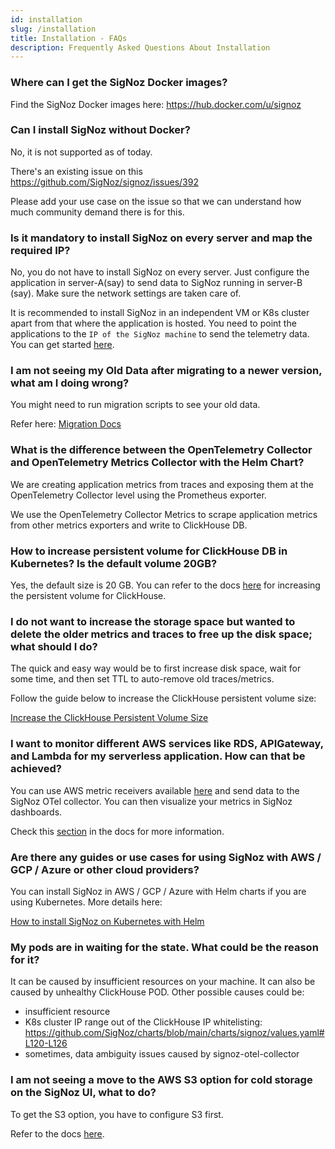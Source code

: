 ```yaml
---
id: installation
slug: /installation
title: Installation - FAQs
description: Frequently Asked Questions About Installation
---
```


### Where can I get the SigNoz Docker images?

Find the SigNoz Docker images here: <a href="https://hub.docker.com/u/signoz" rel="noopener noreferrer nofollow" target="_blank">https://hub.docker.com/u/signoz</a>


### Can I install SigNoz without Docker?

No, it is not supported as of today.

There's an existing issue on this <a href="https://github.com/SigNoz/signoz/issues/392" rel="noopener noreferrer nofollow" target="_blank">https://github.com/SigNoz/signoz/issues/392</a>

Please add your use case on the issue so that we can understand how much community demand there is for this.


### Is it mandatory to install SigNoz on every server and map the required IP?

No, you do not have to install SigNoz on every server. Just configure the application in server-A(say) to send data to SigNoz running in server-B (say). Make sure the network settings are taken care of.

It is recommended to install SigNoz in an independent VM or K8s cluster apart from that where the application is hosted. You need to point the applications to the `IP of the SigNoz machine` to send the telemetry data. You can get started [here](https://signoz.io/docs/install/).


### I am not seeing my Old Data after migrating to a newer version, what am I doing wrong?

You might need to run migration scripts to see your old data.

Refer here: [Migration Docs](https://signoz.io/docs/operate/migration/)


### What is the difference between the OpenTelemetry Collector and OpenTelemetry Metrics Collector with the Helm Chart?

We are creating application metrics from traces and exposing them at the OpenTelemetry Collector level using the Prometheus exporter.

We use the OpenTelemetry Collector Metrics to scrape application metrics from other metrics exporters and write to ClickHouse DB.


### How to increase persistent volume for ClickHouse DB in Kubernetes? Is the default volume 20GB?

Yes, the default size is 20 GB. You can refer to the docs [here](https://signoz.io/docs/operate/clickhouse/increase-clickhouse-pv/) for increasing the persistent volume for ClickHouse.


### I do not want to increase the storage space but wanted to delete the older metrics and traces to free up the disk space; what should I do?

The quick and easy way would be to first increase disk space, wait for some time, and then set TTL to auto-remove old traces/metrics.

Follow the guide below to increase the ClickHouse persistent volume size:

[Increase the ClickHouse Persistent Volume Size](https://signoz.io/docs/operate/clickhouse/increase-clickhouse-pv/#increase-persisent-volume)


### I want to monitor different AWS services like RDS, APIGateway, and Lambda for my serverless application. How can that be achieved?

You can use AWS metric receivers available <a href="https://github.com/open-telemetry/opentelemetry-collector-contrib/tree/main/receiver" rel="noopener noreferrer nofollow" target="_blank">here</a> and send data to the SigNoz OTel collector. You can then visualize your metrics in SigNoz dashboards.

Check this [section](https://signoz.io/docs/userguide/send-metrics/#enable-a-specific-metric-receiver) in the docs for more information.


### Are there any guides or use cases for using SigNoz with AWS / GCP / Azure or other cloud providers?

You can install SigNoz in AWS / GCP / Azure with Helm charts if you are using Kubernetes. More details here:

[How to install SigNoz on Kubernetes with Helm](https://signoz.io/docs/install/kubernetes)


### My pods are in waiting for the state. What could be the reason for it?

It can be caused by insufficient resources on your machine. It can also be caused by unhealthy ClickHouse POD. Other possible causes could be:
- insufficient resource
- K8s cluster IP range out of the ClickHouse IP whitelisting:
<a href="https://github.com/SigNoz/charts/blob/main/charts/signoz/values.yaml#L120-L126" rel="noopener noreferrer nofollow" target="_blank">https://github.com/SigNoz/charts/blob/main/charts/signoz/values.yaml#L120-L126</a>
- sometimes, data ambiguity issues caused by signoz-otel-collector


### I am not seeing a move to the AWS S3 option for cold storage on the SigNoz UI, what to do?

To get the S3 option, you have to configure S3 first.

Refer to the docs [here](https://signoz.io/docs/userguide/retention-period/#configuring-cold-storage---amazon-s3).

